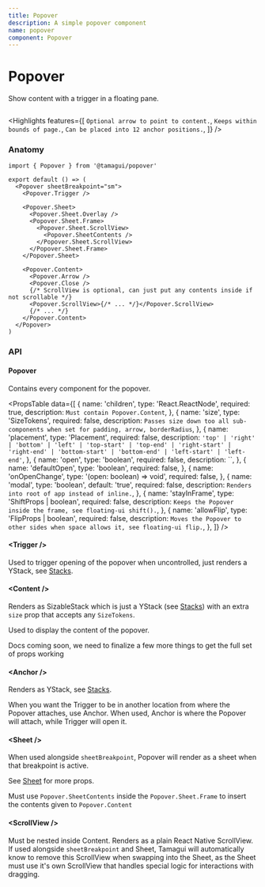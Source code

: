 ```yaml
---
title: Popover
description: A simple popover component
name: popover
component: Popover
---
```


# Popover

<Description>Show content with a trigger in a floating pane.</Description>

<HeroContainer>
  <PopoverDemo />
</HeroContainer>

```tsx hero template=Popover

```

<Highlights
  features={[
    `Optional arrow to point to content.`,
    `Keeps within bounds of page.`,
    `Can be placed into 12 anchor positions.`,
  ]}
/>

### Anatomy

```tsx
import { Popover } from '@tamagui/popover'

export default () => (
  <Popover sheetBreakpoint="sm">
    <Popover.Trigger />

    <Popover.Sheet>
      <Popover.Sheet.Overlay />
      <Popover.Sheet.Frame>
        <Popover.Sheet.ScrollView>
          <Popover.SheetContents />
        </Popover.Sheet.ScrollView>
      </Popover.Sheet.Frame>
    </Popover.Sheet>

    <Popover.Content>
      <Popover.Arrow />
      <Popover.Close />
      {/* ScrollView is optional, can just put any contents inside if not scrollable */}
      <Popover.ScrollView>{/* ... */}</Popover.ScrollView>
      {/* ... */}
    </Popover.Content>
  </Popover>
)
```

### API

#### Popover

Contains every component for the popover.

<PropsTable
  data={[
    {
      name: 'children',
      type: 'React.ReactNode',
      required: true,
      description: `Must contain Popover.Content`,
    },
    {
      name: 'size',
      type: 'SizeTokens',
      required: false,
      description: `Passes size down too all sub-components when set for padding, arrow, borderRadius`,
    },
    {
      name: 'placement',
      type: 'Placement',
      required: false,
      description: `'top' | 'right' | 'bottom' | 'left' | 'top-start' | 'top-end' | 'right-start' | 'right-end' | 'bottom-start' | 'bottom-end' | 'left-start' | 'left-end'`,
    },
    {
      name: 'open',
      type: 'boolean',
      required: false,
      description: ``,
    },
    {
      name: 'defaultOpen',
      type: 'boolean',
      required: false,
    },
    {
      name: 'onOpenChange',
      type: '(open: boolean) => void',
      required: false,
    },
    {
      name: 'modal',
      type: 'boolean',
      default: 'true',
      required: false,
      description: `Renders into root of app instead of inline.`,
    },
    {
      name: 'stayInFrame',
      type: 'ShiftProps | boolean',
      required: false,
      description: `Keeps the Popover inside the frame, see floating-ui shift().`,
    },
    {
      name: 'allowFlip',
      type: 'FlipProps | boolean',
      required: false,
      description: `Moves the Popover to other sides when space allows it, see floating-ui flip.`,
    },
  ]}
/>

#### &lt;Trigger /&gt;

Used to trigger opening of the popover when uncontrolled, just renders a YStack, see [Stacks](/docs/components/stacks).

#### &lt;Content /&gt;

Renders as SizableStack which is just a YStack (see [Stacks](/docs/components/stacks)) with an extra `size` prop that accepts any `SizeTokens`.

Used to display the content of the popover.

<Notice>
  Docs coming soon, we need to finalize a few more things to get the full set of props working
</Notice>

#### &lt;Anchor /&gt;

Renders as YStack, see [Stacks](/docs/components/stacks).

When you want the Trigger to be in another location from where the Popover attaches, use Anchor. When used, Anchor is where the Popover will attach, while Trigger will open it.

#### &lt;Sheet /&gt;

When used alongside `sheetBreakpoint`, Popover will render as a sheet when that breakpoint is active.

See [Sheet](/docs/components/sheet) for more props.

Must use `Popover.SheetContents` inside the `Popover.Sheet.Frame` to insert the contents given to `Popover.Content`

#### &lt;ScrollView /&gt;

Must be nested inside Content. Renders as a plain React Native ScrollView. If used alongside `sheetBreakpoint` and Sheet, Tamagui will automatically know to remove this ScrollView when swapping into the Sheet, as the Sheet must use it's own ScrollView that handles special logic for interactions with dragging.
